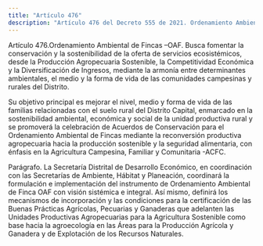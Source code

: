 ```yaml
---
title: "Artículo 476"
description: "Artículo 476 del Decreto 555 de 2021. Ordenamiento Ambiental de Fincas –OAF."
---
```


Artículo 476.Ordenamiento Ambiental de Fincas –OAF. Busca fomentar la conservación y la sostenibilidad de la oferta de servicios ecosistémicos, desde la Producción Agropecuaria Sostenible, la Competitividad Económica y la Diversificación de Ingresos, mediante la armonía entre determinantes ambientales, el medio y la forma de vida de las comunidades campesinas y rurales del Distrito.
 
Su objetivo principal es mejorar el nivel, medio y forma de vida de las familias relacionadas con el suelo rural del Distrito Capital, enmarcado en la sostenibilidad ambiental, económica y social de la unidad productiva rural y se promoverá la celebración de Acuerdos de Conservación para el Ordenamiento Ambiental de Fincas mediante la reconversión productiva agropecuaria hacia la producción sostenible y la seguridad alimentaria, con énfasis en la Agricultura Campesina, Familiar y Comunitaria -ACFC.
 
Parágrafo. La Secretaría Distrital de Desarrollo Económico, en coordinación con las Secretarías de Ambiente, Hábitat y Planeación, coordinará la formulación e implementación del instrumento de Ordenamiento Ambiental de Finca OAF con visión sistémica e integral. Así mismo, definirá los mecanismos de incorporación y las condiciones para la certificación de las Buenas Prácticas Agrícolas, Pecuarias y Ganaderas que adelanten las Unidades Productivas Agropecuarias para la Agricultura Sostenible como base hacia la agroecología en las Áreas para la Producción Agrícola y Ganadera y de Explotación de los Recursos Naturales.